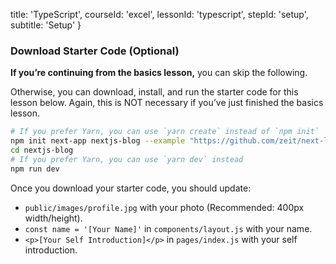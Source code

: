 
  title: 'TypeScript',
  courseId: 'excel',
  lessonId: 'typescript',
  stepId: 'setup',
  subtitle: 'Setup'
}

### Download Starter Code (Optional)

**If you’re continuing from the basics lesson,** you can skip the following.

Otherwise, you can download, install, and run the starter code for this lesson below. Again, this is NOT necessary if you’ve just finished the basics lesson.

```bash
# If you prefer Yarn, you can use `yarn create` instead of `npm init`
npm init next-app nextjs-blog --example "https://github.com/zeit/next-learn-starter/tree/master/basics-final"
cd nextjs-blog
# If you prefer Yarn, you can use `yarn dev` instead
npm run dev
```

Once you download your starter code, you should update:

- `public/images/profile.jpg` with your photo (Recommended: 400px width/height).
- `const name = '[Your Name]'` in `components/layout.js` with your name.
- `<p>[Your Self Introduction]</p>` in `pages/index.js` with your self introduction.

